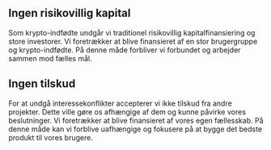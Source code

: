 ## Ingen risikovillig kapital

<div className="h-2"/>

Som krypto-indfødte undgår vi traditionel risikovillig kapitalfinansiering og store investorer. Vi foretrækker at blive finansieret af en stor brugergruppe og krypto-indfødte. På denne måde forbliver vi forbundet og arbejder sammen mod fælles mål.

<div className="h-4"/>

## Ingen tilskud

<div className="h-2"/>

For at undgå interessekonflikter accepterer vi ikke tilskud fra andre projekter. Dette ville gøre os afhængige af dem og kunne påvirke vores beslutninger. Vi foretrækker at blive finansieret af vores egen fællesskab. På denne måde kan vi forblive uafhængige og fokusere på at bygge det bedste produkt til vores brugere.